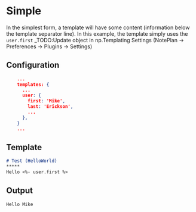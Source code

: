 
# Simple
In the simplest form, a template will  have some content (information below the template separator line). In this example, the template simply uses the `user.first` _TODO:Update object in np.Templating Settings (NotePlan -> Preferences -> Plugins -> Settings)

## Configuration

```json
    ...
    templates: {
      ...
      user: {
        first: 'Mike',
        last: 'Erickson',
        ...
      },
    }
    ...
```

## Template

```markdown
# Test (HelloWorld)
*****
Hello <%- user.first %>
```

## Output

```markdown
Hello Mike
```
